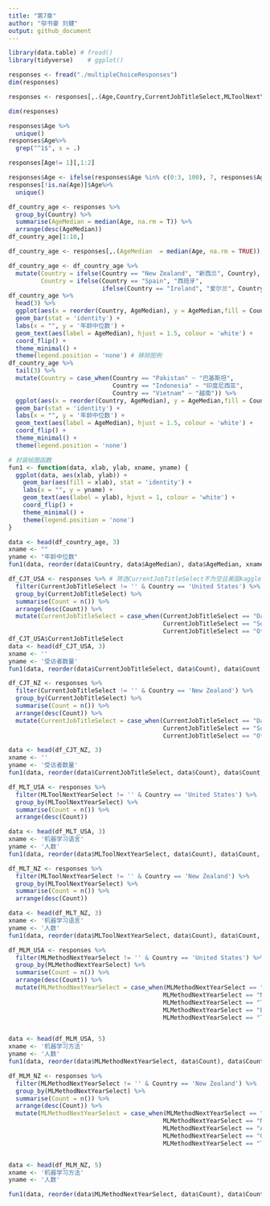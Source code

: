 ```yaml
---
title: "第7章"
author: "邬书豪 刘健"
output: github_document
---
```

          

```r
library(data.table) # fread()
library(tidyverse)    # ggplot()
```

```r
responses <- fread("./multipleChoiceResponses")
dim(responses)

responses <- responses[,.(Age,Country,CurrentJobTitleSelect,MLToolNextYearSelect,MLMethodNextYearSelect,EmploymentStatus, FormalEducation,CoursePlatformSelect,FirstTrainingSelect,Tenure,JobSatisfaction,LanguageRecommendationSelect,JobSkillImportanceR,JobSkillImportancePython,JobSkillImportanceSQL,JobSkillImportanceBigData)]

dim(responses)
```

```r
responses$Age %>% 
  unique()
responses$Age%>% 
  grep("^1$", x = .)

responses[Age!= 1][,1:2]

```



```r
responses$Age <- ifelse(responses$Age %in% c(0:3, 100), 7, responses$Age)
responses[!is.na(Age)]$Age%>% 
  unique()
```


```r

df_country_age <- responses %>%
  group_by(Country) %>% 
  summarise(AgeMedian = median(Age, na.rm = T)) %>% 
  arrange(desc(AgeMedian)) 
df_country_age[1:10,]
```



```r

df_country_age <- responses[,.(AgeMedian  = median(Age, na.rm = TRUE)), by = .(Country)][order(AgeMedian,decreasing = TRUE)]
```


```r
df_country_age <- df_country_age %>% 
  mutate(Country = ifelse(Country == "New Zealand", "新西兰", Country),
         Country = ifelse(Country == "Spain", "西班牙", 
                          ifelse(Country == "Ireland", "爱尔兰", Country))) 
df_country_age %>% 
  head(3) %>%
  ggplot(aes(x = reorder(Country, AgeMedian), y = AgeMedian,fill = Country)) +
  geom_bar(stat = 'identity') +
  labs(x = "", y = '年龄中位数') +
  geom_text(aes(label = AgeMedian), hjust = 1.5, colour = 'white') +
  coord_flip() +
  theme_minimal() +
  theme(legend.position = 'none') # 移除图例
df_country_age %>% 
  tail(3) %>%
  mutate(Country = case_when(Country == "Pakistan" ~ "巴基斯坦",
                             Country == "Indonesia" ~ "印度尼西亚",
                             Country == "Vietnam" ~ "越南")) %>% 
  ggplot(aes(x = reorder(Country, AgeMedian), y = AgeMedian,fill = Country)) +
  geom_bar(stat = 'identity') +
  labs(x = "", y = '年龄中位数') +
  geom_text(aes(label = AgeMedian), hjust = 1.5, colour = 'white') +
  coord_flip() +
  theme_minimal() +
  theme(legend.position = 'none') 

```


```r
# 封装绘图函数
fun1 <- function(data, xlab, ylab, xname, yname) {
  ggplot(data, aes(xlab, ylab)) +
    geom_bar(aes(fill = xlab), stat = 'identity') +
    labs(x = "", y = yname) +
    geom_text(aes(label = ylab), hjust = 1, colour = 'white') +
    coord_flip() +
    theme_minimal() +
    theme(legend.position = 'none')
}

```


```r
data <- head(df_country_age, 3)
xname <- ""
yname <- "年龄中位数"
fun1(data, reorder(data$Country, data$AgeMedian), data$AgeMedian, xname, yname)

```



```r
df_CJT_USA <- responses %>% # 筛选CurrentJobTitleSelect不为空且美国kaggler的观测
  filter(CurrentJobTitleSelect != '' & Country == 'United States') %>% 
  group_by(CurrentJobTitleSelect) %>%
  summarise(Count = n()) %>%
  arrange(desc(Count)) %>% 
  mutate(CurrentJobTitleSelect = case_when(CurrentJobTitleSelect == "Data Scientist" ~ "数据科学家",
                                           CurrentJobTitleSelect == "Software Developer/Software Engineer" ~ "软件开发/工程师",
                                           CurrentJobTitleSelect == "Other" ~ "其他"))
df_CJT_USA$CurrentJobTitleSelect
data <- head(df_CJT_USA, 3)
xname <- ''
yname <- '受访者数量'
fun1(data, reorder(data$CurrentJobTitleSelect, data$Count), data$Count, xname, yname)
```


```r
df_CJT_NZ <- responses %>%
  filter(CurrentJobTitleSelect != '' & Country == 'New Zealand') %>%
  group_by(CurrentJobTitleSelect) %>%
  summarise(Count = n()) %>%
  arrange(desc(Count)) %>% 
  mutate(CurrentJobTitleSelect = case_when(CurrentJobTitleSelect == "Data Scientist" ~ "数据科学家",
                                           CurrentJobTitleSelect == "Software Developer/Software Engineer" ~ "软件开发/工程师",
                                           CurrentJobTitleSelect == "Other" ~ "其他"))

data <- head(df_CJT_NZ, 3)
xname <- ''
yname <- '受访者数量'
fun1(data, reorder(data$CurrentJobTitleSelect, data$Count), data$Count, xname, yname)

```



```r
df_MLT_USA <- responses %>% 
  filter(MLToolNextYearSelect != '' & Country == 'United States') %>%
  group_by(MLToolNextYearSelect) %>%
  summarise(Count = n()) %>%
  arrange(desc(Count)) 

data <- head(df_MLT_USA, 3)
xname <- '机器学习语言'
yname <- '人数'
fun1(data, reorder(data$MLToolNextYearSelect, data$Count), data$Count, xname, yname)
```


```r
df_MLT_NZ <- responses %>% 
  filter(MLToolNextYearSelect != '' & Country == 'New Zealand') %>%
  group_by(MLToolNextYearSelect) %>%
  summarise(Count = n()) %>%
  arrange(desc(Count)) 

data <- head(df_MLT_NZ, 3)
xname <- '机器学习语言'
yname <- '人数'
fun1(data, reorder(data$MLToolNextYearSelect, data$Count), data$Count, xname, yname)
```




```r
df_MLM_USA <- responses %>% 
  filter(MLMethodNextYearSelect != '' & Country == 'United States') %>% 
  group_by(MLMethodNextYearSelect) %>%
  summarise(Count = n()) %>% 
  arrange(desc(Count)) %>% 
  mutate(MLMethodNextYearSelect = case_when(MLMethodNextYearSelect == "Deep learning" ~ "深度学习",
                                           MLMethodNextYearSelect == "Neural Nets" ~ "神经网络",
                                           MLMethodNextYearSelect == "Time Series Analysis" ~ "时间序列分析",
                                           MLMethodNextYearSelect == "Bayesian Methods" ~ "贝叶斯方法",
                                           MLMethodNextYearSelect == "Text Mining" ~ "文本挖掘"))


data <- head(df_MLM_USA, 5)
xname <- '机器学习方法'
yname <- '人数'
fun1(data, reorder(data$MLMethodNextYearSelect, data$Count), data$Count, xname, yname)
```


```r
df_MLM_NZ <- responses %>% 
  filter(MLMethodNextYearSelect != '' & Country == 'New Zealand') %>%
  group_by(MLMethodNextYearSelect) %>%
  summarise(Count = n()) %>%
  arrange(desc(Count)) %>% 
  mutate(MLMethodNextYearSelect = case_when(MLMethodNextYearSelect == "Deep learning" ~ "深度学习",
                                           MLMethodNextYearSelect == "Neural Nets" ~ "神经网络",
                                           MLMethodNextYearSelect == "Anomaly Detection" ~ "异常检测",
                                           MLMethodNextYearSelect == "Genetic & Evolutionary Algorithms" ~ "遗传进化算法",
                                           MLMethodNextYearSelect == "Time Series Analysis" ~ "时间序列分析"))


data <- head(df_MLM_NZ, 5)
xname <- '机器学习方法'
yname <- '人数'

fun1(data, reorder(data$MLMethodNextYearSelect, data$Count), data$Count, xname, yname)
```

